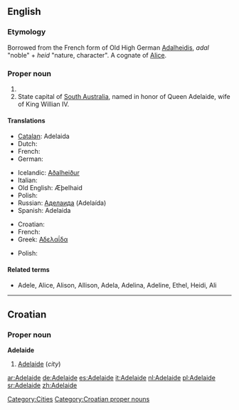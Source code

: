 {{see|Adélaïde}}
==English==

===Etymology===
Borrowed from the French form of Old High German [[Adalheidis]], ''adal'' "noble" + ''heid'' "nature, character". A cognate of [[Alice]].

===Proper noun===
{{en-proper noun}}

# {{given name|female|from Germanic|}}
# State capital of [[South Australia]], named in honor of Queen Adelaide, wife of King Willian IV.

====Translations====
{{trans-top|female given name}}
*[[Catalan]]: Adelaida
*Dutch: {{t-|nl|Adelheid}}
*French: {{t|fr|Adélaïde}}
*German: {{t+|de|Adelheid}}
{{trans-mid}}
*Icelandic: [[Aðalheiður]]
*Italian: {{t+|it|Adelaide}}
*Old English: Æþelhaid
*Polish: {{t+|pl|Adelajda}}
*Russian: [[Аделаида]] (Adelaída)
*Spanish: Adelaida
{{trans-bottom}}
{{trans-top|state capital of South Australia}}
*Croatian: {{t-|hr|Adelaide|m}}
*French: {{t|fr|Adélaïde}}
*Greek: [[Αδελαΐδα]] 
{{trans-mid}}
*Polish: {{t+|pl|Adelajda}}
{{trans-bottom}}

====Related terms====
* Adele, Alice, Alison, Allison, Adela, Adelina, Adeline, Ethel, Heidi, Ali

[[Category:Cities]]


----

==Croatian==

===Proper noun===
'''Adelaide''' {{m}}

# [[#English|Adelaide]] (''city'')

[[Category:Croatian proper nouns]]

[[ar:Adelaide]]
[[de:Adelaide]]
[[es:Adelaide]]
[[it:Adelaide]]
[[nl:Adelaide]]
[[pl:Adelaide]]
[[sr:Adelaide]]
[[zh:Adelaide]]